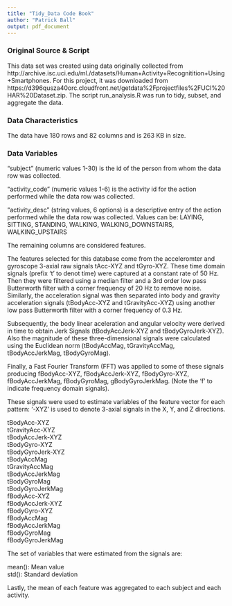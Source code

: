 ```yaml
---
title: "Tidy_Data Code Book"
author: "Patrick Ball"
output: pdf_document
---
```


### Original Source & Script
This data set was created using data originally collected from http://archive.isc.uci.edu/ml./datasets/Human+Activity+Recognitition+Using+Smartphones. For this project, it was downloaded from https://d396qusza40orc.cloudfront.net/getdata%2Fprojectfiles%2FUCI%20HAR%20Dataset.zip. The script run_analysis.R was run to tidy, subset, and aggregate the data.

### Data Characteristics
The data have 180 rows and 82 columns and is 263 KB in size.

### Data Variables
"subject" (numeric values 1-30) is the id of the person from whom the data row was collected.

"activity_code" (numeric values 1-6) is the activity id for the action performed while the data row was collected.

"activity_desc" (string values, 6 options) is a descriptive entry of the action performed while the data row was collected. Values can be: LAYING, SITTING, STANDING, WALKING, WALKING_DOWNSTAIRS, WALKING_UPSTAIRS

The remaining columns are considered features.

The features selected for this database come from the acceleromter and gyroscope 3-axial raw signals tAcc-XYZ and tGyro-XYZ. These time domain signals (prefix 't' to denot time) were captured at a constant rate of 50 Hz. Then they were filtered using a median filter and a 3rd order low pass Butterworth filter with a corner frequency of 20 Hz to remove noise. Similarly, the acceleration signal was then separated into body and gravity acceleration signals (tBodyAcc-XYZ and tGravityAcc-XYZ) using another low pass Butterworth filter with a corner frequency of 0.3 Hz.

Subsequently, the body linear aceleration and angular velocity were derived in time to obtain Jerk Signals (tBodyAccJerk-XYZ and tBodyGyroJerk-XYZ). Also the magnitude of these three-dimensional signals were calculated using the Euclidean norm (tBodyAccMag, tGravityAccMag, tBodyAccJerkMag, tBodyGyroMag).

Finally, a Fast Fourier Transform (FFT) was applied to some of these signals producing fBodyAcc-XYZ, fBodyAccJerk-XYZ, fBodyGyro-XYZ, fBodyAccJerkMag, fBodyGyroMag, gBodyGyroJerkMag. (Note the 'f' to indicate frequency domain signals).

These signals were used to estimate variables of the feature vector for each pattern:
'-XYZ' is used to denote 3-axial signals in the X, Y, and Z directions.

tBodyAcc-XYZ  
tGravityAcc-XYZ  
tBodyAccJerk-XYZ  
tBodyGyro-XYZ  
tBodyGyroJerk-XYZ  
tBodyAccMag  
tGravityAccMag  
tBodyAccJerkMag  
tBodyGyroMag  
tBodyGyroJerkMag  
fBodyAcc-XYZ  
fBodyAccJerk-XYZ  
fBodyGyro-XYZ  
fBodyAccMag  
fBodyAccJerkMag  
fBodyGyroMag  
fBodyGyroJerkMag  

The set of variables that were estimated from the signals are:

mean(): Mean value  
std(): Standard deviation

Lastly, the mean of each feature was aggregated to each subject and each activity.